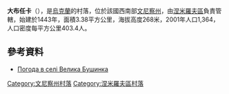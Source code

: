 {{coord|48|55|57|N|28|49|37|E|scale:30000|display=title}}

'''大布任卡'''（{{lang-uk|Велика Бушинка}}），是[[烏克蘭|烏克蘭]]的村落，位於該國西南部[[文尼察州|文尼察州]]，由[[涅米羅夫區|涅米羅夫區]]負責管轄，始建於1443年，面積3.38平方公里，海拔高度268米，2001年人口1,364，人口密度每平方公里403.4人。

==參考資料==
* [http://weather.in.ua/ua/vinnickaja/2724 Погода в селі Велика Бушинка]{{Wayback|url=http://weather.in.ua/ua/vinnickaja/2724 |date=20111220054046 }}

[[Category:文尼察州村落|Category:文尼察州村落]]
[[Category:涅米羅夫區村落|Category:涅米羅夫區村落]]


{{Vinnytsia-geo-stub}}